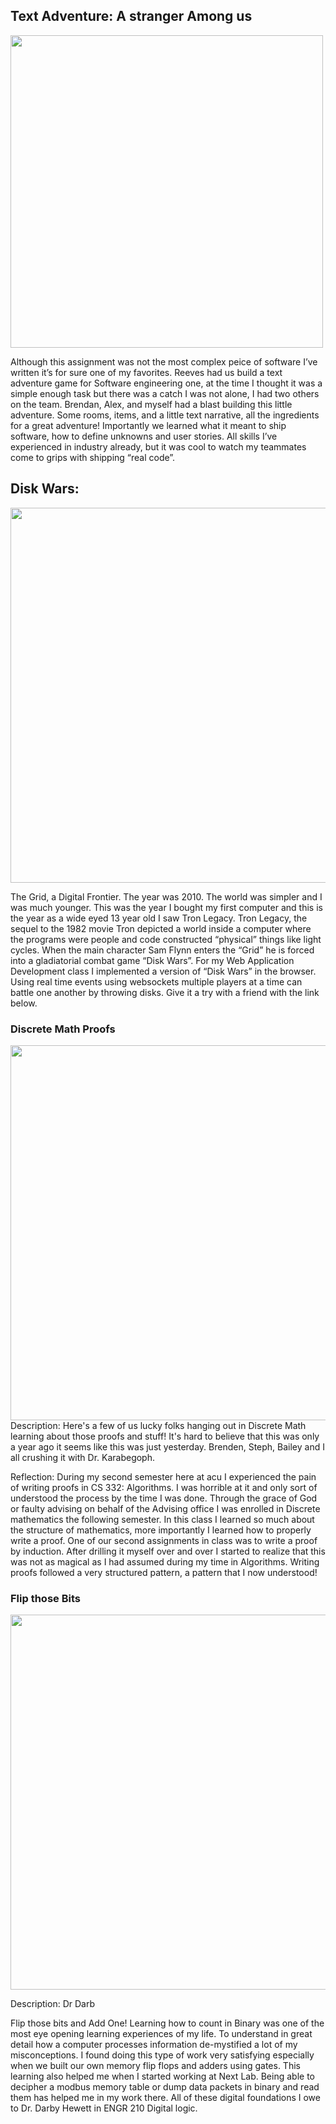 

## Text Adventure: A stranger Among us
<img src={strangers2} style="width: 500px"/>

Although this assignment was not the most complex peice of software I’ve written it’s for sure one of my favorites. Reeves had us build a text adventure game for Software engineering one, at the time I thought it was a simple enough task but there was a catch I was not alone, I had two others on the team. Brendan, Alex, and myself had a blast building this little adventure. Some rooms, items, and a little text narrative, all the ingredients for a great adventure! Importantly we learned what it meant to ship software, how to define unknowns and user stories. All skills I’ve experienced in industry already, but it was cool to watch my teammates come to grips with shipping “real code”.   

## Disk Wars:
<img src={diskWars} style="width: 600px"/>

The Grid, a Digital Frontier. The year was 2010. The world was simpler and I was much younger. This was the year I bought my first computer and this is the year as a wide eyed 13 year old I saw Tron Legacy. Tron Legacy, the sequel to the 1982 movie Tron depicted a world inside a computer where the programs were people and code constructed “physical” things like light cycles. When the main character Sam Flynn enters the “Grid” he is forced into a gladiatorial combat game “Disk Wars”. For my Web Application Development class I implemented a version of “Disk Wars” in the browser. Using real time events using websockets multiple players at a time can battle one another by throwing disks. Give it a try with a friend with the link below. 

### Discrete Math Proofs
<img src={proofs} style="width: 600px"/>
Description: 
Here's a few of us lucky folks hanging out in Discrete Math learning about those proofs and stuff! It's hard to believe that this was only a year ago it seems like this was just yesterday. Brenden, Steph, Bailey and I all crushing it with Dr. Karabegoph.

Reflection:
During my second semester here at acu I experienced the pain of writing proofs in CS 332: Algorithms. I was horrible at it and only sort of understood the process by the time I was done. Through the grace of God or faulty advising on behalf of the Advising office I was enrolled in Discrete mathematics the following semester. In this class I learned so much about the structure of mathematics, more importantly I learned how to properly write a proof. One of our second assignments in class was to write a proof by induction. After drilling it myself over and over I started to realize that this was not as magical as I had assumed during my time in Algorithms. Writing proofs followed a very structured pattern, a pattern that I now understood! 




### Flip those Bits
<img src={flip} style="width: 600px"/>

Description: 
Dr Darb

Flip those bits and Add One! Learning how to count in Binary was one of the most eye opening learning experiences of my life. To understand in great detail how a computer processes information de-mystified a lot of my misconceptions. I found doing this type of work very satisfying especially when we built our own memory flip flops and adders using gates. This learning also helped me when I started working at Next Lab. Being able to decipher a modbus memory table or dump data packets in binary and read them has helped me in my work there. All of these digital foundations I owe to Dr. Darby Hewett in ENGR 210 Digital logic. 
